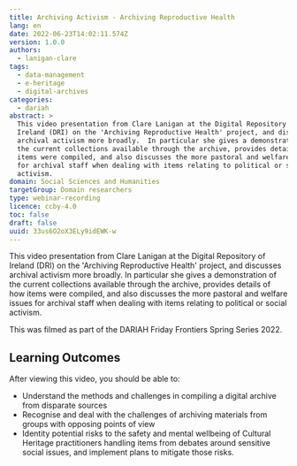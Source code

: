 ```yaml
---
title: Archiving Activism - Archiving Reproductive Health
lang: en
date: 2022-06-23T14:02:11.574Z
version: 1.0.0
authors:
  - lanigan-clare
tags:
  - data-management
  - e-heritage
  - digital-archives
categories:
  - dariah
abstract: >
  This video presentation from Clare Lanigan at the Digital Repository of
  Ireland (DRI) on the 'Archiving Reproductive Health' project, and discusses
  archival activism more broadly.  In particular she gives a demonstration of
  the current collections available through the archive, provides details of how
  items were compiled, and also discusses the more pastoral and welfare issues
  for archival staff when dealing with items relating to political or social
  activism.
domain: Social Sciences and Humanities
targetGroup: Domain researchers
type: webinar-recording
licence: ccby-4.0
toc: false
draft: false
uuid: 33us6O2oX3ELy9idEWK-w
---
```


This video presentation from Clare Lanigan at the Digital Repository of Ireland (DRI) on the 'Archiving Reproductive Health' project, and discusses archival activism more broadly.  In particular she gives a demonstration of the current collections available through the archive, provides details of how items were compiled, and also discusses the more pastoral and welfare issues for archival staff when dealing with items relating to political or social activism.

This was filmed as part of the DARIAH Friday Frontiers Spring Series 2022.

## Learning Outcomes

After viewing this video, you should be able to:

- Understand the methods and challenges in compiling a digital archive from disparate sources
- Recognise and deal with the challenges of archiving materials from groups with opposing points of view
- Identity potential risks to the safety and mental wellbeing of Cultural Heritage practitioners handling items from debates around sensitive social issues, and implement plans to mitigate those risks.

<VideoCard
  provider="youtube"
  id="1h8UWcK-IMw"
  title="Archiving Activism"
  subtitle="Click here to view"
  image="images/dri-archiving-activism-thumbnail.png"
/>
